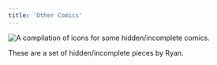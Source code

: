 ```yaml
---
title: 'Other Comics'
---
```


![A compilation of icons for some hidden/incomplete comics.](/images/others/othertitle.jpg)

These are a set of hidden/incomplete pieces by Ryan.
